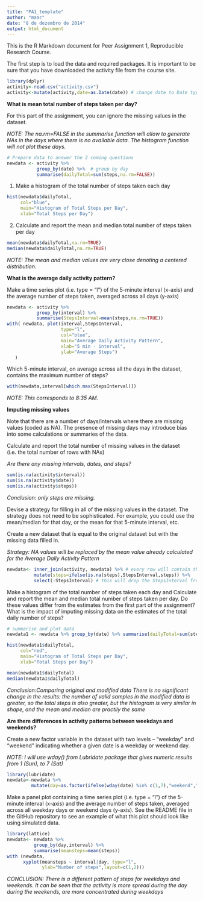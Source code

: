 ```yaml
---
title: "PA1_template"
author: "maac"
date: "8 de dezembro de 2014"
output: html_document
---
```


This is the R Markdown document for Peer Assignment 1, Reproducible Research Course.

The first step is to load the data and required packages.
It is important to be sure that you have downloaded the activity file from the course site.

```r
library(dplyr)
activity<-read.csv("activity.csv")
activity<-mutate(activity,date=as.Date(date)) # change date to Date type
```

**What is mean total number of steps taken per day?**

For this part of the assignment, you can ignore the missing values in the dataset.

*NOTE: The na.rm=FALSE in the summarise function will allow to generate NAs in the days where there is no available data. The histogram function will not plot these days.*
```r
# Prepare data to answer the 2 coming questions
newdata <- activity %>%
           group_by(date) %>%  # group by day
           summarise(dailyTotal=sum(steps,na.rm=FALSE))
```


1. Make a histogram of the total number of steps taken each day
```r
hist(newdata$dailyTotal,
     col="blue",
     main="Histogram of Total Steps per Day",
     xlab="Total Steps per Day")
```

2. Calculate and report the mean and median total number of steps taken per day
```r
mean(newdata$dailyTotal,na.rm=TRUE)
median(newdata$dailyTotal,na.rm=TRUE)
```

*NOTE: The mean and median values are very close denoting a centered distribution.*

**What is the average daily activity pattern?**

Make a time series plot (i.e. type = "l") of the 5-minute interval (x-axis) and the average number of steps taken, averaged across all days (y-axis)
```r
newdata <- activity %>%
           group_by(interval) %>%
           summarise(StepsInterval=mean(steps,na.rm=TRUE))
with( newdata, plot(interval,StepsInterval,
                    type="l",
                    col="blue",
                    main="Average Daily Activity Pattern",
                    xlab="5 min - interval",
                    ylab="Average Steps")
   )
```

Which 5-minute interval, on average across all the days in the dataset, contains the maximum number of steps?

```r
with(newdata,interval[which.max(StepsInterval)])
```

*NOTE: This corresponds to 8:35 AM.*

**Imputing missing values**

Note that there are a number of days/intervals where there are missing values (coded as NA). The presence of missing days may introduce bias into some calculations or summaries of the data.

Calculate and report the total number of missing values in the dataset (i.e. the total number of rows with NAs)

*Are there any missing intervals, dates, and steps?*
```r
sum(is.na(activity$interval))
sum(is.na(activity$date))
sum(is.na(activity$steps))
```

*Conclusion: only steps are missing.*

Devise a strategy for filling in all of the missing values in the dataset. The strategy does not need to be sophisticated. For example, you could use the mean/median for that day, or the mean for that 5-minute interval, etc.

Create a new dataset that is equal to the original dataset but with the missing data filled in.

*Strategy: NA values will be replaced by the mean value already calculated for the Average Daily Activity Pattern*
```r
newdata<- inner_join(activity, newdata) %>% # every row will contain the average steps for the interval StepsInterval from newdata
          mutate(steps=ifelse(is.na(steps),StepsInterval,steps)) %>%
          select(-StepsInterval) # this will drop the StepsInterval from the dataframe
```

Make a histogram of the total number of steps taken each day and Calculate and report the mean and median total number of steps taken per day. Do these values differ from the estimates from the first part of the assignment? What is the impact of imputing missing data on the estimates of the total daily number of steps?
```r
# summarise and plot data
newdata1 <- newdata %>% group_by(date) %>% summarise(dailyTotal=sum(steps))

hist(newdata1$dailyTotal,
     col="red",
     main="Histogram of Total Steps per Day",
     xlab="Total Steps per Day")

mean(newdata1$dailyTotal)
median(newdata1$dailyTotal)
```
*Conclusion:Comparing original and modified data*
*There is no significant change in the results: the number of valid samples in the modified data is greater, so the total steps is also greater, but the histogram is very similar in shape, and the mean and median are practily the same*


**Are there differences in activity patterns between weekdays and weekends?**

Create a new factor variable in the dataset with two levels – “weekday” and “weekend” indicating whether a given date is a weekday or weekend day.

*NOTE: I will use wday() from Lubridate package that gives numeric results from 1 (Sun), to 7 (Sat)*
```r
library(lubridate)
newdata<-newdata %>% 
         mutate(day=as.factor(ifelse(wday(date) %in% c(1,7),"weekend","weekday")))
```
Make a panel plot containing a time series plot (i.e. type = "l") of the 5-minute interval (x-axis) and the average number of steps taken, averaged across all weekday days or weekend days (y-axis). See the README file in the GitHub repository to see an example of what this plot should look like using simulated data.
```r
library(lattice)
newdata<- newdata %>% 
          group_by(day,interval) %>%
          summarise(meansteps=mean(steps))
with (newdata, 
      xyplot(meansteps ~ interval|day, type="l", 
             ylab="Number of steps",layout=c(1,2)))
```

*CONCLUSION: There is a different pattern of steps for weekdays and weekends. It can be seen that the activity is more spread during the day during the weekends, are more concentrated during weekdays*
